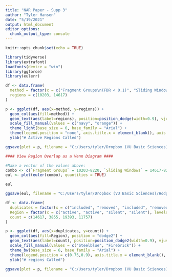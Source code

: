 ```yaml
---
title: "NAR Paper - Supp 3"
author: "Tyler Hansen"
date: "5/19/2021"
output: html_document
editor_options: 
  chunk_output_type: console
---
```


```r
knitr::opts_chunk$set(echo = TRUE)
```

```r
library(tidyverse)
library(extrafont)
loadfonts(device = "win")
library(ggforce)
library(eulerr)
```

```r
df <- data.frame(
  method = factor(x = c("Fragment Groups\n(FDR < 0.1)", "Sliding Windows\n(FDR < 0.1)"), levels = c("Fragment Groups\n(FDR < 0.1)", "Sliding Windows\n(FDR < 0.1)")),
  regions = c(10203, 14617)
)

p <- ggplot(df, aes(x=method, y=regions)) + 
  geom_col(aes(fill=method)) +
  geom_text(aes(label=regions), position=position_dodge(width=0.9), vjust=-0.25, size = 2) +
  scale_fill_manual(values = c("navy", "orange")) +
  theme_light(base_size = 6, base_family = "Arial") +
  theme(legend.position = "none", axis.title.x = element_blank(), axis.text.x = element_text(hjust = 0.5)) +
  ylab("# Active Regions Called")

ggsave(plot = p, filename = "C:/Users/tyler/Dropbox (VU Basic Sciences)/Hodges Lab/Results and Data/Bioinformatics/ATAC-STARR_analysis/3_Accre_Local/ATAC-STARR/results/activity/Supp_3/region_count.pdf", device = cairo_pdf, width = 3, height = 3)
```

```r
#### View Region Overlap as a Venn Diagram ####

#Make a vector of the values above:
combo <- c(`Fragment Groups` = 10203-8220, `Sliding Windows` = 14617-8220, "Fragment Groups&Sliding Windows" = 8220)
eul <- plot(euler(combo), quantities = TRUE) 

eul

ggsave(eul, filename = "C:/Users/tyler/Dropbox (VU Basic Sciences)/Hodges Lab/Results and Data/Bioinformatics/ATAC-STARR_analysis/3_Accre_Local/ATAC-STARR/results/activity/Supp_3/euler-plot.pdf", device = cairo_pdf, width = 5, height = 3)
```

```r
df <- data.frame(
  duplicates = factor(x = c("included", "removed", "included", "removed"), levels = c("included", "removed")),
  Region = factor(x = c("active", "active", "silent", "silent"), levels = c("active", "silent")),
  count = c(14617, 3855, 19393, 11757)
)

p <- ggplot(df, aes(x=duplicates, y=count)) + 
  geom_col(aes(fill=Region), position = "dodge2") +
  geom_text(aes(label=count), position=position_dodge2(width=0.9), vjust=-0.25, size = 2) +
  scale_fill_manual(values = c("Steelblue", "Firebrick")) +
  theme_bw(base_size = 6, base_family = "Arial") +
  theme(legend.position = c(0.75,0.9), axis.title.x = element_blank(), axis.text.x = element_text(hjust = 0.5), legend.key.size = unit(0.1, units = "in"), legend.background = element_rect(fill="white", color = "black")) +
  ylab("# regions Called")

ggsave(plot = p, filename = "C:/Users/tyler/Dropbox (VU Basic Sciences)/Hodges Lab/Results and Data/Bioinformatics/ATAC-STARR_analysis/3_Accre_Local/ATAC-STARR/results/activity/Supp_3/plus-minus-duplicates_regions-counts.pdf", device = cairo_pdf, width = 1.5, height = 3)
```


